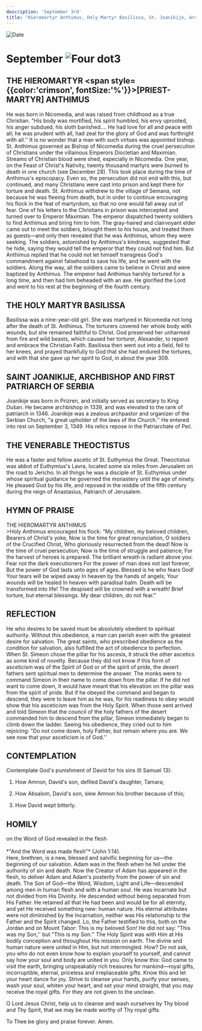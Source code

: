 ```yaml
---
description: 'September 3rd'
title: 'Hieromartyr Anthimus, Holy Martyr Basilissa, St. Joanikije, Archbishop and First Patriarch of Serbia, Venerable Theoctistus'
---
```


<CustomPaginator />
<RunningHead />

<Image src="/title-imprint.png" height={68} width={50} alt="Date" className="title-imprint"/>

# <div id="date">September <Image className="four-dot" src="/four-dot.png" height={15} width={15} alt="Four dot" />3</div>

## THE HIEROMARTYR <span style={{color:'crimson', fontSize:'%'}}>[PRIEST-MARTYR]</span> ANTHIMUS

He was born in Nicomedia, and was raised from childhood as a true Christian. "His body was mortified, his spirit humbled, his envy uprooted, his anger subdued, his sloth banished…. He had love for all and peace with all; he was prudent with all, had zeal for the glory of God and was forthright with all.'' It is no wonder that a man with such virtues was appointed bishop. St. Anthimus governed as Bishop of Nicomedia during the cruel persecution of Christians under the villainous Emperors Diocletian and Maximian. Streams of Christian blood were shed, especially in Nicomedia. One year, on the Feast of Christ's Nativity, twenty thousand martyrs were burned to death in one church (see December 28). This took place during the time of Anthimus's episcopacy. Even so, the persecution did not end with this, but continued, and many Christians were cast into prison and kept there for torture and death. St. Anthimus withdrew to the village of Semana, not because he was fleeing from death, but in order to continue encouraging his flock in the feat of martyrdom, so that no one would fall away out of fear. One of his letters to the Christians in prison was intercepted and turned over to Emperor Maximian. The emperor dispatched twenty soldiers to find Anthimus and bring him to him. The gray-haired and clairvoyant elder came out to meet the soldiers, brought them to his house, and treated them as guests—and only then revealed that he was Anthimus, whom they were seeking. The soldiers, astonished by Anthimus's kindness, suggested that he hide, saying they would tell the emperor that they could not find him. But Anthimus replied that he could not let himself transgress God's commandment against falsehood to save his life, and he went with the soldiers. Along the way, all the soldiers came to believe in Christ and were baptized by Anthimus. The emperor had Anthimus harshly tortured for a long time, and then had him beheaded with an axe. He glorified the Lord and went to his rest at the beginning of the fourth century.

## THE HOLY MARTYR BASILISSA

Basilissa was a nine-year-old girl. She was martyred in Nicomedia not long after the death of St. Anthimus. The torturers covered her whole body with wounds, but she remained faithful to Christ. God preserved her unharmed from fire and wild beasts, which caused her torturer, Alexander, to repent and embrace the Christian Faith. Basilissa then went out into a field, fell to her knees, and prayed thankfully to God that she had endured the tortures, and with that she gave up her spirit to God, in about the year 309.

## SAINT JOANIKIJE, ARCHBISHOP AND FIRST PATRIARCH OF SERBIA

Joanikije was born in Prizren, and initially served as secretary to King Dušan. He became archbishop in 1339, and was elevated to the rank of patriarch in 1346. Joanikije was a zealous archpastor and organizer of the Serbian Church, "a great upholder of the laws of the Church.'' He entered into rest on September 3, 1349. His relics repose in the Patriarchate of Peć. 

## THE VENERABLE THEOCTISTUS
He was a faster and fellow ascetic of St. Euthymius the Great. Theoctistus was abbot of Euthymius's Lavra, located some six miles from Jerusalem on the road to Jericho. In all things he was a disciple of St. Euthymius under whose spiritual guidance he governed the monastery until the age of ninety. He pleased God by his life, and reposed in the middle of the fifth century during the reign of Anastasius, Patriarch of Jerusalem.

 
## HYMN OF PRAISE
<div style={{textAlign:'center', color:'crimson', fontWeight:'bold'}}>
THE HIEROMARTYR ANTHIMUS
</div>
>Holy Anthimus encouraged his flock:  
“My children, my beloved children,  
Bearers of Christ's yoke,  
Now is the time for great renunciation,  
O soldiers of the Crucified Christ,  
Who gloriously resurrected from the dead!  
Now is the time of cruel persecution;  
Now is the time of struggle and patience;  
For the harvest of heroes is prepared.  
The brilliant wreath is radiant above you:  
Fear not the dark executioners  
For the power of man does not last forever,  
But the power of God lasts unto ages of ages.  
Blessed is he who fears God!  
Your tears will be wiped away  
In heaven by the hands of angels;  
Your wounds will be healed  
In heaven with paradisal balm.  
Death will be transformed into life!  
The despised will be crowned with a wreath!  
Brief torture, but eternal blessings.  
My dear children, do not fear."  


## REFLECTION

He who desires to be saved must be absolutely obedient to spiritual authority. Without this obedience, a man can perish even with the greatest desire for salvation. The great saints, who prescribed obedience as the condition for salvation, also fulfilled the act of obedience to perfection. When St. Simeon chose the pillar for his ascesis, it struck the other ascetics as some kind of novelty. Because they did not know if this form of asceticism was of the Spirit of God or of the spirit of pride, the desert fathers sent spiritual men to determine the answer. The monks were to command Simeon in their name to come down from the pillar. If he did not want to come down, it would have meant that his elevation on the pillar was from the spirit of pride. But if he obeyed the command and began to descend, they were to leave him as he was, for his readiness to obey would show that his asceticism was from the Holy Spirit. When those sent arrived and told Simeon that the council of the holy fathers of the desert commanded him to descend from the pillar, Simeon immediately began to climb down the ladder. Seeing his obedience, they cried out to him rejoicing: "Do not come down, holy Father, but remain where you are. We see now that your asceticism is of God.''


## CONTEMPLATION

Contemplate God's punishment of David for his sins (II Samuel 13):

1. How Amnon, David's son, defiled David's daughter, Tamara;

2. How Absalom, David's son, slew Amnon his brother because of this;

3. How David wept bitterly.

## HOMILY
<div style={{textAlign:'center', color:'crimson', fontWeight:'bold'}}>
on the Word of God revealed in the flesh
</div>
<br />
<div style={{textAlign:'right'}}>
*"And the Word was made flesh"* (John 1:14).
</div>
Here, brethren, is a new, blessed and salvific beginning for us—the beginning of our salvation. Adam was in the flesh when he fell under the authority of sin and death. Now the Creator of Adam has appeared in the flesh, to deliver Adam and Adam's posterity from the power of sin and death. The Son of God—the Word, Wisdom, Light and Life—descended among men in human flesh and with a human soul. He was incarnate but not divided from His Divinity. He descended without being separated from His Father. He retained all that He had been and would be for all eternity, and yet He received something new: human nature. His eternal attributes were not diminished by the Incarnation, neither was His relationship to the Father and the Spirit changed. Lo, the Father testified to this, both on the Jordan and on Mount Tabor: This is my beloved Son! He did not say: "This was my Son,'' but "This is my Son.'' The Holy Spirit was with Him at His bodily conception and throughout His mission on earth. The divine and human nature were united in Him, but not intermingled. How? Do not ask, you who do not even know how to explain yourself to yourself, and cannot say how your soul and body are united in you. Only know this: God came to visit the earth, bringing unspeakably rich treasures for mankind—royal gifts, incorruptible, eternal, priceless and irreplaceable gifts. Know this and let your heart dance for joy. Strive to cleanse your hands, purify your senses, wash your soul, whiten your heart, and set your mind straight, that you may receive the royal gifts. For they are not given to the unclean.

O Lord Jesus Christ, help us to cleanse and wash ourselves by Thy blood and Thy Spirit, that we may be made worthy of Thy royal gifts.

To Thee be glory and praise forever. Amen.